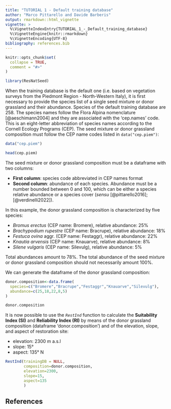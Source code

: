 ```yaml
---
title: "TUTORIAL 1 - Default training database"
author: "Marco Pittarello and Davide Barberis"
output: rmarkdown::html_vignette
vignette: >
  %\VignetteIndexEntry{TUTORIAL_1_-_Default_training_database}
  %\VignetteEngine{knitr::rmarkdown}
  %\VignetteEncoding{UTF-8}
bibliography: references.bib
---
```


```r
knitr::opts_chunk$set(
  collapse = TRUE,
  comment = "#>"
)
```

```r
library(ResNatSeed)
```

When the training database is the default one (i.e. based on vegetation surveys from the Piedmont Region - North-Western Italy), it is first necessary to provide the species list of a single seed mixture or donor grassland and their abundance. Species of the default training database are 258. The species names follow the Flora Alpina nomenclature [@aeschimann2004] and they are associated with the 'cep.names' code. This is an eight-letter abbreviation of species names according to the Cornell Ecology Programs (CEP). The seed mixture or donor grassland composition must follow the CEP name codes listed in `data("cep.piem")`:

```r
data("cep.piem")

head(cep.piem)

```

The seed mixture or donor grassland composition must be a dataframe with two columns:

-   **First column**: species code abbreviated in CEP names format
-   **Second column**: abundance of each species. Abundance must be a number bounded between 0 and 100, which can be either a species relative abundance or a species cover (*sensu* [@pittarello2016]; [@verdinelli2022]).

In this example, the donor grassland composition is characterized by five species:

-   *Bromus erectus* (CEP name: Bromere), relative abundance: 25%
-   *Brachypodium rupestre* (CEP name: Bracrupe), relative abundance: 18%
-   *Festuca ovina* aggr. (CEP name: Festaggr), relative abundance: 22%
-   *Knautia arvensis* (CEP name: Knauarve), relative abundance: 8%
-   *Silene vulgaris* (CEP name: Silevulg), relative abundance: 5%

Total abundances amount to 78%. The total abundance of the seed mixture or donor grassland composition should not necessarily amount 100%.

We can generate the dataframe of the donor grassland composition:

```r
donor.composition<-data.frame(
  species=c("Bromere","Bracrupe","Festaggr","Knauarve","Silevulg"),
  abundance=c(25,18,22,8,5)
)

donor.composition
```

It is now possible to use the *`RestInd`* function to calculate the **Suitability Index (SI)** and **Reliability Index (RI)** by means of the donor grassland composition (dataframe 'donor.composition') and of the elevation, slope, and aspect of restoration site:

-   elevation: 2300 m a.s.l
-   slope: 15°
-   aspect: 135° N

```r
RestInd(trainingDB = NULL, 
        composition=donor.composition,  
        elevation=2300, 
        slope=15, 
        aspect=135
        )
```

## References
